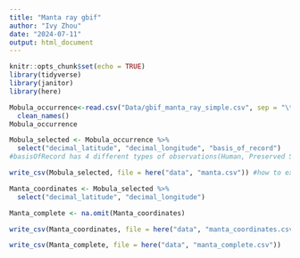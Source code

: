 ```yaml
---
title: "Manta ray gbif"
author: "Ivy Zhou"
date: "2024-07-11"
output: html_document
---
```


```r
knitr::opts_chunk$set(echo = TRUE)
library(tidyverse)
library(janitor)
library(here)
```

```r
Mobula_occurrence<-read.csv("Data/gbif_manta_ray_simple.csv", sep = "\t") %>% 
  clean_names()
Mobula_occurrence
```
```r
Mobula_selected <- Mobula_occurrence %>% 
  select("decimal_latitude", "decimal_longitude", "basis_of_record") 
#basisOfRecord has 4 different types of observations(Human, Preserved Specimen, Machine): can include this in methods
```

```r
write_csv(Mobula_selected, file = here("data", "manta.csv")) #how to export datasets into csv files
```

```r
Manta_coordinates <- Mobula_selected %>%
  select("decimal_latitude", "decimal_longitude")
```


```r
Manta_complete <- na.omit(Manta_coordinates)
```


```r
write_csv(Manta_coordinates, file = here("data", "manta_coordinates.csv"))
```


```r
write_csv(Manta_complete, file = here("data", "manta_complete.csv"))
```



